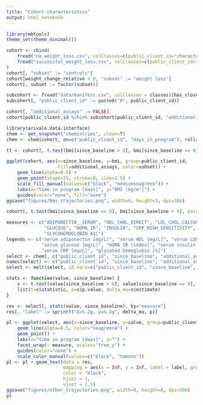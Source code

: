 ```yaml
---
title: "Cohort characteristics"
output: html_notebook
---
```


```r
library(mbtools)
theme_set(theme_minimal())
```

```r
cohort <- rbind(
    fread("no_weight_loss.csv", colClasses=c(public_client_id="character")),
    fread("successful_weight_loss.csv", colClasses=c(public_client_id="character"))
)
cohort[, "subset" := "controls"]
cohort[weight_change_relative < 0, "subset" := "weight loss"]
cohort[, subset := factor(subset)]

subcohort <- fread("data/manifest.csv", colClasses = classes)[has_close_microbiome == T]
subcohort[, "public_client_id" := paste0("0", public_client_id)]

cohort[, "additional_assays" := FALSE]
cohort[public_client_id %chin% subcohort$public_client_id, "additional_assays" := TRUE]
```

```r
library(arivale.data.interface)
chem <- get_snapshot("chemistries", clean=T)
chem <- chem[cohort, on=c("public_client_id", "days_in_program"), roll="nearest"]
```

```r
tt <- cohort[, t.test(bmi[since_baseline > 0], bmi[since_baseline == 0], paired=TRUE)]

ggplot(cohort, aes(x=since_baseline, y=bmi, group=public_client_id, 
                   fill=additional_assays, color=subset)) +
    geom_line(alpha=0.5) +
    geom_point(shape=21, stroke=0, size=2.5) +
    scale_fill_manual(values=c("black", "mediumseagreen")) +
    labs(x="time in program [days]", y="BMI [kg/m²]") +
    guides(color="none", fill="none")
ggsave("figures/bmi_trajectories.png", width=4, height=3, dpi=300)

cohort[, t.test(bmi[since_baseline == 0], bmi[since_baseline > 0], paired=TRUE)]
```

```r
measures <- c("ADIPONECTIN__SERUM", "HDL_CHOL_DIRECT", "LDL_CHOL_CALCULATION", 
              "GLUCOSE", "HOMA_IR", "INSULIN", "CRP_HIGH_SENSITIVITY", 
              "GLYCOHEMOGLOBIN_A1C")
legends <- c("serum adiponectin [mg/L]", "serum HDL [mg/L]", "serum LDL [mg/L]", 
             "serum glucose [mg/L]", "HOMA IR [index]", "serum insulin [mIU/L]", 
             "serum CRP [mg/L]", "glycated hemoglobin [%]")
select <- chem[, c("public_client_id", "since_baseline", "additional_assays", measures), with=F]
names(select) <- c("public_client_id", "since_baseline", "additional_assays", legends)
select <- melt(select, id.vars=c("public_client_id", "since_baseline", "additional_assays"), value.name="value", variable.name="measure")

stats <- function(value, since_baseline) {
    s <- t.test(value[since_baseline > 0], value[since_baseline == 0], paired=TRUE)
    list(t=s$statistic, p=s$p.value, delta_mu=s$estimate)
}

res <- select[, stats(value, since_baseline), by="measure"]
res[, "label" := sprintf("Δ=%.2g, p=%.2g", delta_mu, p)]

pl <- ggplot(select, aes(x=since_baseline, y=value, group=public_client_id, color=additional_assays)) +
    geom_line(alpha=0.5, color="seagreen4") +
    geom_point() +
    labs(x="time in program [days]", y="") +
    facet_wrap(~ measure, scales="free_y") +
    guides(color="none") +
    scale_color_manual(values=c("black", "tomato"))
pl <- pl + geom_text(data = res, 
                     mapping = aes(x = Inf, y = Inf, label = label, group=1),
                     color = "black",
                     hjust = 1,
                     vjust = 2.5)
ggsave("figures/other_trajectories.png", width=8, height=8, dpi=300)
pl
```
